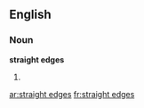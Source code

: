 ==English==
===Noun===
'''straight edges'''
# {{plural of|[[straight edge]]}}

[[ar:straight edges]]
[[fr:straight edges]]